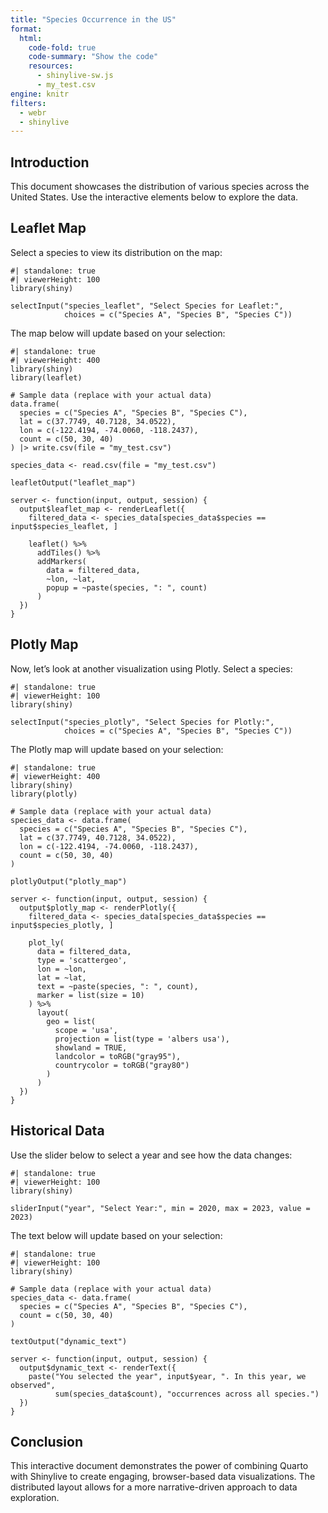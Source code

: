 ```yaml
---
title: "Species Occurrence in the US"
format: 
  html:
    code-fold: true
    code-summary: "Show the code"
    resources: 
      - shinylive-sw.js
      - my_test.csv
engine: knitr
filters:
  - webr
  - shinylive
---
```


## Introduction

This document showcases the distribution of various species across the United States. Use the interactive elements below to explore the data.

## Leaflet Map

Select a species to view its distribution on the map:

```shinylive-r
#| standalone: true
#| viewerHeight: 100
library(shiny)

selectInput("species_leaflet", "Select Species for Leaflet:", 
            choices = c("Species A", "Species B", "Species C"))
```

The map below will update based on your selection:

```shinylive-r
#| standalone: true
#| viewerHeight: 400
library(shiny)
library(leaflet)

# Sample data (replace with your actual data)
data.frame(
  species = c("Species A", "Species B", "Species C"),
  lat = c(37.7749, 40.7128, 34.0522),
  lon = c(-122.4194, -74.0060, -118.2437),
  count = c(50, 30, 40)
) |> write.csv(file = "my_test.csv")

species_data <- read.csv(file = "my_test.csv")

leafletOutput("leaflet_map")

server <- function(input, output, session) {
  output$leaflet_map <- renderLeaflet({
    filtered_data <- species_data[species_data$species == input$species_leaflet, ]
    
    leaflet() %>%
      addTiles() %>%
      addMarkers(
        data = filtered_data,
        ~lon, ~lat,
        popup = ~paste(species, ": ", count)
      )
  })
}
```

## Plotly Map

Now, let's look at another visualization using Plotly. Select a species:

```shinylive-r
#| standalone: true
#| viewerHeight: 100
library(shiny)

selectInput("species_plotly", "Select Species for Plotly:", 
            choices = c("Species A", "Species B", "Species C"))
```

The Plotly map will update based on your selection:

```shinylive-r
#| standalone: true
#| viewerHeight: 400
library(shiny)
library(plotly)

# Sample data (replace with your actual data)
species_data <- data.frame(
  species = c("Species A", "Species B", "Species C"),
  lat = c(37.7749, 40.7128, 34.0522),
  lon = c(-122.4194, -74.0060, -118.2437),
  count = c(50, 30, 40)
)

plotlyOutput("plotly_map")

server <- function(input, output, session) {
  output$plotly_map <- renderPlotly({
    filtered_data <- species_data[species_data$species == input$species_plotly, ]
    
    plot_ly(
      data = filtered_data,
      type = 'scattergeo',
      lon = ~lon,
      lat = ~lat,
      text = ~paste(species, ": ", count),
      marker = list(size = 10)
    ) %>%
      layout(
        geo = list(
          scope = 'usa',
          projection = list(type = 'albers usa'),
          showland = TRUE,
          landcolor = toRGB("gray95"),
          countrycolor = toRGB("gray80")
        )
      )
  })
}
```

## Historical Data

Use the slider below to select a year and see how the data changes:

```shinylive-r
#| standalone: true
#| viewerHeight: 100
library(shiny)

sliderInput("year", "Select Year:", min = 2020, max = 2023, value = 2023)
```

The text below will update based on your selection:

```shinylive-r
#| standalone: true
#| viewerHeight: 100
library(shiny)

# Sample data (replace with your actual data)
species_data <- data.frame(
  species = c("Species A", "Species B", "Species C"),
  count = c(50, 30, 40)
)

textOutput("dynamic_text")

server <- function(input, output, session) {
  output$dynamic_text <- renderText({
    paste("You selected the year", input$year, ". In this year, we observed",
          sum(species_data$count), "occurrences across all species.")
  })
}
```

## Conclusion

This interactive document demonstrates the power of combining Quarto with Shinylive to create engaging, browser-based data visualizations. The distributed layout allows for a more narrative-driven approach to data exploration.
